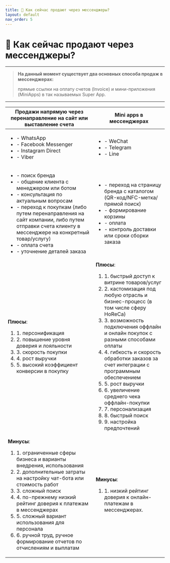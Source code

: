 ```yaml
---
title: 💸 Как сейчас продают через мессенджеры?
layout: default
nav_order: 5
---
```


# 💸 Как сейчас продают через мессенджеры?

---

> **На данный момент существует два основных способа продаж в мессенджерах:**
>
> прямые ссылки на оплату счетов (Invoice) и мини-приложения (MiniApps) в так называемых Super App.
---

| Продажи напрямую через перенаправление на сайт или выставление счета     | Mini apps в мессенджерах |
| ----------- | ----------- |
| <ul> <li>- WhatsApp</li> <li>- Facebook Messenger</li> <li>- Instagram Direct</li>  <li>- Viber</li> </ul> | <ul><li>- WeChat</li> <li>- Telegram</li> <li>- Line</li></ul>|
| <ul><li>- поиск бренда</li><li>- общение клиента с менеджером или ботом</li><li>- консультация по актуальным вопросам</li><li>- переход к покупкам (либо путем перенаправления на сайт компании, либо путем отправки счета клиенту в мессенджере на конкретный товар/услугу)</li><li>- оплата счета</li><li>- уточнение деталей заказа</li></ul> | <ul><li>- переход на страницу бренда с каталогом (QR-код/NFC-метка/прямой поиск)</li><li>- формирование корзины</li><li>- оплата</li><li>- контроль доставки или сроки сборки заказа</li></ul> |
| **Плюсы**: <ol><li>1. персонификация</li><li>2. повышение уровня доверия и лояльности</li><li>3. скорость покупки</li><li>4. рост выручки</li><li>5. высокий коэффициент конверсии в покупку</li></ol> | **Плюсы**: <ol><li>1. быстрый доступ к витрине товаров/услуг</li><li>2. кастомизация под любую отрасль и бизнес-процесс (в том числе сферу HoReCa)</li><li>3. возможность подключения оффлайн и онлайн покупок с разными способами оплаты</li><li>4. гибкость и скорость обработки заказов за счет интеграции с программным обеспечением</li><li>5. рост выручки</li><li>6. увеличение среднего чека оффлайн-покупки</li><li>7. персонализация</li><li>8. быстрый поиск</li><li>9. настройка предпочтений</li></ol> |
| **Минусы**: <ol><li>1. ограниченные сферы бизнеса и варианты внедрения, использования</li><li>2. дополнительные затраты на настройку чат-бота или стоимость работ</li><li>3. сложный поиск</li><li>4. по-прежнему низкий рейтинг доверия к платежам в мессенджерах</li><li>5. сложный вариант использования для персонала</li><li>6. ручной труд, ручное формирование отчетов по отчислениям и выплатам</li></ol> | **Минусы**: <ol><li>1. низкий рейтинг доверия к онлайн-платежам в мессенджерах.</li></ol>|
